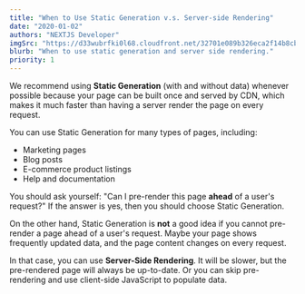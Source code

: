 ```yaml
---
title: "When to Use Static Generation v.s. Server-side Rendering"
date: "2020-01-02"
authors: "NEXTJS Developer"
imgSrc: "https://d33wubrfki0l68.cloudfront.net/32701e089b326eca2f14b8cb3146ecbbf900e34d/16172/v3/img/blog/ssg-flow.png"
blurb: "When to use static generation and server side rendering."
priority: 1
---
```


We recommend using **Static Generation** (with and without data) whenever possible because your page can be built once and served by CDN, which makes it much faster than having a server render the page on every request.

You can use Static Generation for many types of pages, including:

- Marketing pages
- Blog posts
- E-commerce product listings
- Help and documentation

You should ask yourself: "Can I pre-render this page **ahead** of a user's request?" If the answer is yes, then you should choose Static Generation.

On the other hand, Static Generation is **not** a good idea if you cannot pre-render a page ahead of a user's request. Maybe your page shows frequently updated data, and the page content changes on every request.

In that case, you can use **Server-Side Rendering**. It will be slower, but the pre-rendered page will always be up-to-date. Or you can skip pre-rendering and use client-side JavaScript to populate data.